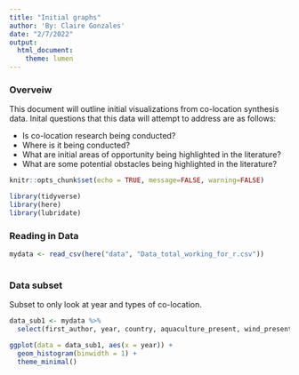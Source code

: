 ```yaml
---
title: "Initial graphs"
author: 'By: Claire Gonzales'
date: "2/7/2022"
output: 
  html_document: 
    theme: lumen
---
```


### Overveiw

This document will outline initial visualizations from co-location synthesis data. Inital questions that this data will attempt to address are as follows:

- Is co-location research being conducted?
- Where is it being conducted?
- What are initial areas of opportunity being highlighted in the literature?
- What are some potential obstacles being highlighted in the literature? 


```r
knitr::opts_chunk$set(echo = TRUE, message=FALSE, warning=FALSE)

library(tidyverse)
library(here)
library(lubridate)
```

### Reading in Data

```r

mydata <- read_csv(here("data", "Data_total_working_for_r.csv"))
  
```

### Data subset

Subset to only look at year and types of co-location. 

```r
data_sub1 <- mydata %>% 
  select(first_author, year, country, aquaculture_present, wind_present, wave_present, tidal_present, other_present)

ggplot(data = data_sub1, aes(x = year)) +
  geom_histogram(binwidth = 1) +
  theme_minimal()
```

